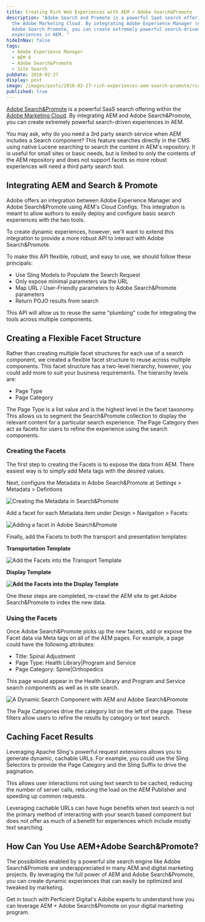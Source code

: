 ```yaml
---
title: Creating Rich Web Experiences with AEM + Adobe Search&Promote
description: "Adobe Search and Promote is a powerful SaaS search offering within
  the Adobe Marketing Cloud. By integrating Adobe Experience Manager (AEM) and
  Adobe Search Promote, you can create extremely powerful search-driven
  experiences in AEM. "
hideInNav: false
tags:
  - Adobe Experience Manager
  - AEM 6
  - Adobe Search&Promote
  - Site Search
pubDate: 2018-02-27
display: post
image: /images/posts/2018-02-27-rich-experiences-aem-search-promote/rich-experiences.jpg
published: true
---
```


[Adobe Search&Promote](https://www.adobe.com/marketing-cloud/target/search-and-promote.html) is a powerful SaaS search offering within the [Adobe Marketing Cloud](https://www.adobe.com/marketing-cloud.html). By integrating AEM and Adobe Search&Promote, you can create extremely powerful search-driven experiences in AEM.

You may ask, why do you need a 3rd party search service when AEM includes a Search component? This feature searches directly in the CMS using native Lucene searching to search the content in AEM's repository. It is useful for small sites or basic needs, but is limited to only the contents of the AEM repository and does not support facets so more robust experiences will need a third party search tool.

## Integrating AEM and Search & Promote

Adobe offers an integration between Adobe Experience Manager and Adobe Search&Promote using AEM's Cloud Configs. This integration is meant to allow authors to easily deploy and configure basic search experiences with the two tools.

To create dynamic experiences, however, we'll want to extend this integration to provide a more robust API to interact with Adobe Search&Promote.

To make this API flexible, robust, and easy to use, we should follow these principals:

* Use Sling Models to Populate the Search Request
* Only expose minimal parameters via the URL
* Map URL / User-Friendly parameters to Adobe Search&Promote parameters
* Return POJO results from search

This API will allow us to reuse the same "plumbing" code for integrating the tools across multiple components.

## Creating a Flexible Facet Structure

Rather than creating multiple facet structures for each use of a search component, we created a flexible facet structure to reuse across multiple components. This facet structure has a two-level hierarchy, however, you could add more to suit your business requirements. The hierarchy levels are:

* Page Type
* Page Category

The Page Type is a list value and is the highest level in the facet taxonomy. This allows us to segment the Search&Promote collection to display the relevant content for a particular search experience. The Page Category then act as facets for users to refine the experience using the search components.

### Creating the Facets

The first step to creating the Facets is to expose the data from AEM. There easiest way is to simply add Meta tags with the desired values.

Next, configure the Metadata in Adobe Search&Promote at Settings > Metadata > Defintions

![Creating the Metadata in Search&Promote](/images/posts/2018-02-27-rich-experiences-aem-search-promote/create-metadata.jpg)

Add a facet for each Metadata item under Design > Navigation > Facets:

![Adding a facet in Adobe Search&Promote](/images/posts/2018-02-27-rich-experiences-aem-search-promote/add-facet.jpg)

Finally, add the Facets to both the transport and presentation templates:

**Transportation Template**

![Add the Facets into the Transport Template](/images/posts/2018-02-27-rich-experiences-aem-search-promote/transport-template.jpg) 

**Display Template**

**![Add the Facets into the Display Template](/images/posts/2018-02-27-rich-experiences-aem-search-promote/display-template.jpg)**

One these steps are completed, re-crawl the AEM site to get Adobe Search&Promote to index the new data.

### Using the Facets

Once Adobe Search&Promote picks up the new facets, add or expose the Facet data via Meta tags on all of the AEM pages. For example, a page could have the following attributes:

* Title: Spinal Adjustment
* Page Type: Health Library|Program and Service
* Page Category: Spine|Orthopedics

This page would appear in the Health Library and Program and Service search components as well as in site search. 

![A Dynamic Search Component with AEM and Adobe Search&Promote](/images/posts/2018-02-27-rich-experiences-aem-search-promote/search-component.jpg) 

The Page Categories drive the category list on the left of the page. These filters allow users to refine the results by category or text search.

## Caching Facet Results

Leveraging Apache Sling's powerful request extensions allows you to generate dynamic, cachable URLs. For example, you could use the Sling Selectors to provide the Page Category and the Sling Suffix to drive the pagination.

This allows user interactions not using text search to be cached, reducing the number of server calls, reducing the load on the AEM Publisher and speeding up common requests.

Leveraging cachable URLs can have huge benefits when text search is not the primary method of interacting with your search based component but does not offer as much of a benefit for experiences which include mostly text searching.

## How Can You Use AEM+Adobe Search&Promote?

The possibilities enabled by a powerful site search engine like Adobe Search&Promote are underappreciated in many AEM and digital marketing projects. By leveraging the full power of AEM and Adobe Search&Promote, you can create dynamic experiences that can easily be optimized and tweaked by marketing.

Get in touch with Perficient Digital's Adobe experts to understand how you can leverage AEM + Adobe Search&Promote on your digital marketing program.

